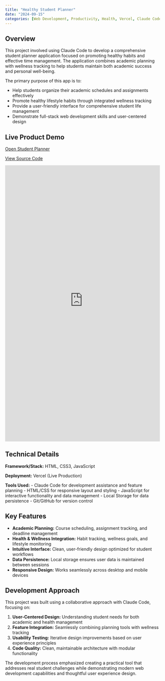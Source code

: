 ```yaml
---
title: "Healthy Student Planner"
date: "2024-09-15"
categories: [Web Development, Productivity, Health, Vercel, Claude Code]
---
```


## Overview

This project involved using Claude Code to develop a comprehensive student planner application focused on promoting healthy habits and effective time management. The application combines academic planning with wellness tracking to help students maintain both academic success and personal well-being.

The primary purpose of this app is to:

- Help students organize their academic schedules and assignments effectively
- Promote healthy lifestyle habits through integrated wellness tracking
- Provide a user-friendly interface for comprehensive student life management
- Demonstrate full-stack web development skills and user-centered design

## Live Product Demo

<div class="d-flex justify-content-center gap-3 my-4">
  <!-- Open App button -->
  <a class="btn btn-primary d-inline-flex align-items-center"
     href="https://my-first-app-eight-eta.vercel.app/"
     target="_blank" rel="noopener"
     aria-label="Open Healthy Student Planner app">
    <i class="fa-solid fa-window-restore me-2" aria-hidden="true"></i>
    Open Student Planner
  </a>

  <!-- GitHub Source button -->
  <a class="btn btn-outline-dark d-inline-flex align-items-center"
     href="https://github.com/ajnap3/healthy-student-planner"
     target="_blank" rel="noopener"
     aria-label="View Student Planner source code">
    <i class="fa-brands fa-github me-2" aria-hidden="true"></i>
    View Source Code
  </a>
</div>

<iframe src="https://my-first-app-eight-eta.vercel.app/"
        style="width:100%; height:900px; border:none;"
        allowfullscreen>
</iframe>

## Technical Details

**Framework/Stack:** HTML, CSS3, JavaScript

**Deployment:** Vercel (Live Production)

**Tools Used:**
- Claude Code for development assistance and feature planning
- HTML/CSS for responsive layout and styling
- JavaScript for interactive functionality and data management
- Local Storage for data persistence
- Git/GitHub for version control

## Key Features

- **Academic Planning:** Course scheduling, assignment tracking, and deadline management
- **Health & Wellness Integration:** Habit tracking, wellness goals, and lifestyle monitoring
- **Intuitive Interface:** Clean, user-friendly design optimized for student workflows
- **Data Persistence:** Local storage ensures user data is maintained between sessions
- **Responsive Design:** Works seamlessly across desktop and mobile devices

## Development Approach

This project was built using a collaborative approach with Claude Code, focusing on:

1. **User-Centered Design:** Understanding student needs for both academic and health management
2. **Feature Integration:** Seamlessly combining planning tools with wellness tracking
3. **Usability Testing:** Iterative design improvements based on user experience principles
4. **Code Quality:** Clean, maintainable architecture with modular functionality

The development process emphasized creating a practical tool that addresses real student challenges while demonstrating modern web development capabilities and thoughtful user experience design.